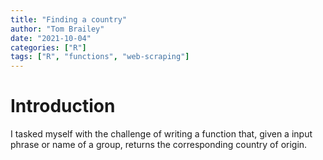 ```yaml
---
title: "Finding a country"
author: "Tom Brailey"
date: "2021-10-04"
categories: ["R"]
tags: ["R", "functions", "web-scraping"]
---
```


# Introduction

I tasked myself with the challenge of writing a function that, given a input phrase or name of a group, returns the corresponding country of origin. 